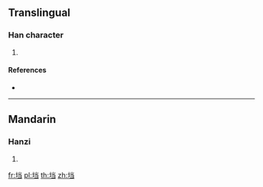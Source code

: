 {{also|壋}}
==Translingual==

===Han character===
{{Han char|rn=32|rad=土|as=06|sn=9|four=|canj=GFSM|ids=⿰土当}}

# {{defn|Han|sort=土06}}

====References====
* {{Han ref|kx=0228.291|hdz=10439.021|uh=57B1|ud=22449}}

----

==Mandarin==

===Hanzi===
{{cmn-hanzi|tra=壋|pin=[[dàng]] ([[dang4]])|wg=tang<sup>4</sup>}}

# {{defn|lang=cmn|sort=土06}}

[[fr:垱]]
[[pl:垱]]
[[th:垱]]
[[zh:垱]]